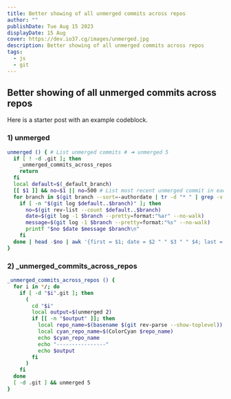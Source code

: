 ```yaml
---
title: Better showing of all unmerged commits across repos
author: ""
publishDate: Tue Aug 15 2023
displayDate: 15 Aug
cover: https://dev.io37.cg/images/unmerged.jpg
description: Better showing of all unmerged commits across repos
tags:
  - js
  - git
---
```


## Better showing of all unmerged commits across repos

Here is a starter post with an example codeblock.

### 1) unmerged

```bash
unmerged () { # List unmerged commits # ➜ unmerged 5
  if [ ! -d .git ]; then
    _unmerged_commits_across_repos
    return
  fi
  local default=$(_default_branch)
  [[ $1 ]] && no=$1 || no=500 # List most recent unmerged commit in each branch
  for branch in $(git branch --sort=-authordate | tr -d "* " | grep -v "^$default$"); do
    if [ -n "$(git log $default..$branch)" ]; then
      no=$(git rev-list --count $default..$branch)
      date=$(git log -1 $branch --pretty=format:"%ar" --no-walk)
      message=$(git log -1 $branch --pretty=format:"%s" --no-walk)
      printf "$no $date $message $branch\n"
    fi
  done | head -$no | awk '{first = $1; date = $2 " " $3 " " $4; last = $NF; message = substr($0, length($1 $2 $3 $4) + 5, length($0) - length($1 $2 $3 $4 $NF) - 5); printf "\033[0;32m%-3s \033[1;0m%-15s \033[0;32m%-52s \033[0;36m%s\n", first, date, message, last}'
}
```

### 2) \_unmerged_commits_across_repos

```bash
_unmerged_commits_across_repos () {
  for i in */; do
    if [ -d "$i".git ]; then
      (
        cd "$i"
        local output=$(unmerged 2)
        if [[ -n "$output" ]]; then
          local repo_name=$(basename $(git rev-parse --show-toplevel))
          local cyan_repo_name=$(ColorCyan $repo_name)
          echo $cyan_repo_name
          echo "----------------"
          echo $output
        fi
      )
    fi
  done
  [ -d .git ] && unmerged 5
}
```
